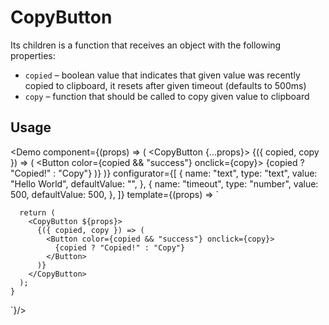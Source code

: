 

<Meta title="CopyButton" description="CopyButton allows you to copy text to clipboard" />

# CopyButton

Its children is a function that receives an object with the following properties:

- `copied` – boolean value that indicates that given value was recently copied to clipboard, it resets after given timeout (defaults to 500ms)
- `copy` – function that should be called to copy given value to clipboard

## Usage

<Demo
  component={(props) => (
    <CopyButton {...props}>
      {({ copied, copy }) => (
        <Button color={copied && "success"} onclick={copy}>
          {copied ? "Copied!" : "Copy"}
        </Button>
      )}
    </CopyButton>
  )}
  configurator={[
    {
      name: "text",
      type: "text",
      value: "Hello World",
      defaultValue: "",
    },
    {
      name: "timeout",
      type: "number",
      value: 500,
      defaultValue: 500,
    },
  ]}
  template={(props) => `

      return (
        <CopyButton ${props}>
          {({ copied, copy }) => (
            <Button color={copied && "success"} onclick={copy}>
              {copied ? "Copied!" : "Copy"}
            </Button>
          )}
        </CopyButton>
      );
    }

`}/>
